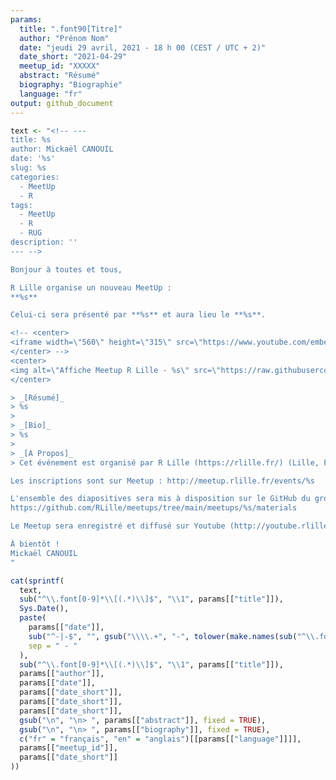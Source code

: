 ```yaml
---
params:
  title: ".font90[Titre]"
  author: "Prénom Nom"
  date: "jeudi 29 avril, 2021 - 18 h 00 (CEST / UTC + 2)"
  date_short: "2021-04-29"
  meetup_id: "XXXXX"
  abstract: "Résumé"
  biography: "Biographie"
  language: "fr"
output: github_document
---
```


```r
text <- "<!-- ---
title: %s
author: Mickaël CANOUIL
date: '%s'
slug: %s
categories:
  - MeetUp
  - R
tags:
  - MeetUp
  - R
  - RUG
description: ''
--- -->

Bonjour à toutes et tous,

R Lille organise un nouveau MeetUp :  
**%s**

Celui-ci sera présenté par **%s** et aura lieu le **%s**.

<!-- <center>
<iframe width=\"560\" height=\"315\" src=\"https://www.youtube.com/embed/\" title=\"YouTube video player\" frameborder=\"0\" allow=\"accelerometer; autoplay; clipboard-write; encrypted-media; gyroscope; picture-in-picture\" allowfullscreen></iframe>
</center> -->
<center>
<img alt=\"Affiche Meetup R Lille - %s\" src=\"https://raw.githubusercontent.com/RLille/meetups/main/meetups/%s/ads/%s.png\" width=\"560\" height=\"auto\" />
</center>

> _[Résumé]_  
> %s
> 
> _[Bio]_  
> %s
> 
> _[A Propos]_  
> Cet événement est organisé par R Lille (https://rlille.fr/) (Lille, France) et aura lieu en %s.

Les inscriptions sont sur Meetup : http://meetup.rlille.fr/events/%s

L'ensemble des diapositives sera mis à disposition sur le GitHub du groupe :
https://github.com/RLille/meetups/tree/main/meetups/%s/materials

Le Meetup sera enregistré et diffusé sur Youtube (http://youtube.rlille.fr/).

À bientôt !  
Mickaël CANOUIL
"

cat(sprintf(
  text,
  sub("^\\.font[0-9]*\\[(.*)\\]$", "\\1", params[["title"]]),
  Sys.Date(),
  paste(
    params[["date"]],
    sub("^-|-$", "", gsub("\\\\.+", "-", tolower(make.names(sub("^\\.font[0-9]*\\[(.*)\\]$", "\\1", params[["title"]]),)))),
    sep = " - "
  ),
  sub("^\\.font[0-9]*\\[(.*)\\]$", "\\1", params[["title"]]),
  params[["author"]],
  params[["date"]],
  params[["date_short"]],
  params[["date_short"]],
  params[["date_short"]],
  gsub("\n", "\n> ", params[["abstract"]], fixed = TRUE),
  gsub("\n", "\n> ", params[["biography"]], fixed = TRUE),
  c("fr" = "français", "en" = "anglais")[[params[["language"]]]],
  params[["meetup_id"]],
  params[["date_short"]]
))
```
